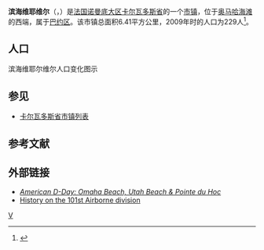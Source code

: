 {{noteTA|G1=法国地名}}
{{Infobox French commune
| arrondissement        = [[巴约区|巴约区]]
}}
'''滨海维耶维尔'''（{{lang-fr|Vierville-sur-Mer}}，{{IPA-fr|vjɛʁvil syʁ mɛʁ|-|Fr-Paris--Vierville-sur-Mer.ogg}}）是[[法国|法国]][[诺曼底大区|诺曼底大区]][[卡尔瓦多斯省|卡尔瓦多斯省]]的一个[[市镇_(法国)|市镇]]，位于[[奥马哈海滩|奥马哈海滩]]的西端，属于[[巴约区|巴约区]]。该市镇总面积6.41平方公里，2009年时的人口为229人<ref>{{Cite web |url=http://www.insee.fr/fr/ppp/bases-de-donnees/recensement/populations-legales/france-departements.asp?annee=2009 |title=法国INSEE人口数据-2009年 |accessdate=2012-10-16 |archive-date=2012-01-08 |archive-url=https://web.archive.org/web/20120108000120/http://www.insee.fr/fr/ppp/bases-de-donnees/recensement/populations-legales/france-departements.asp?annee=2009 |dead-url=no }}</ref>。

== 人口 ==
滨海维耶尔维尔人口变化图示
{{French Commune Population|14745}}

== 参见 ==
* [[卡尔瓦多斯省市镇列表|卡尔瓦多斯省市镇列表]]

== 参考文献 ==
{{reflist}}

==外部链接==
* [http://www.americandday.org ''American D-Day: Omaha Beach, Utah Beach & Pointe du Hoc''] {{Wayback|url=http://www.americandday.org/ |date=20200806214942 }}
*[http://www.normandie44lamemoire.com/ History on the 101st Airborne division] {{Wayback|url=http://www.normandie44lamemoire.com/ |date=20080523173201 }}

{{卡尔瓦多斯省市镇}}
{{France-geo-stub}}
[[Category:卡尔瓦多斯省市镇|V]]